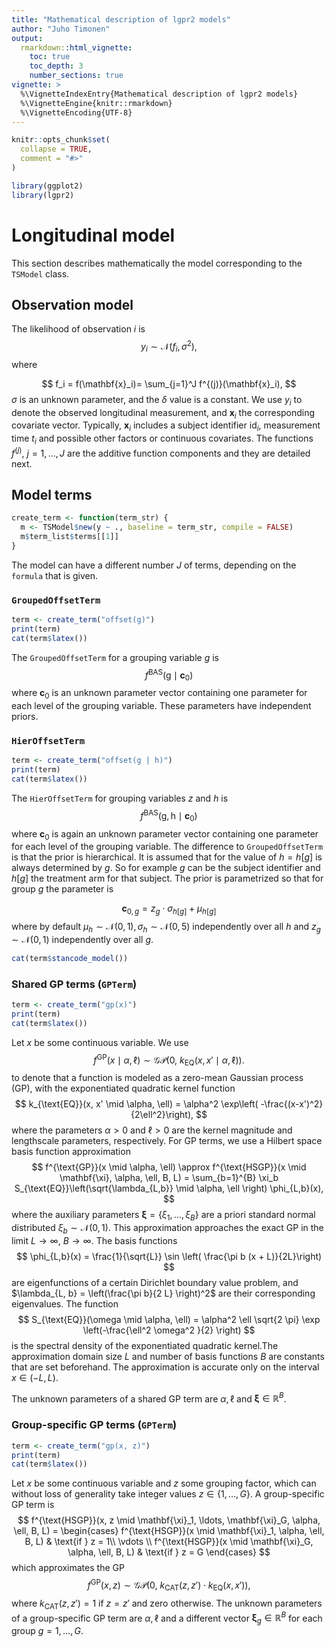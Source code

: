```yaml
---
title: "Mathematical description of lgpr2 models"
author: "Juho Timonen"
output: 
  rmarkdown::html_vignette:
    toc: true
    toc_depth: 3
    number_sections: true
vignette: >
  %\VignetteIndexEntry{Mathematical description of lgpr2 models}
  %\VignetteEngine{knitr::rmarkdown}
  %\VignetteEncoding{UTF-8}
---
```


```r
knitr::opts_chunk$set(
  collapse = TRUE,
  comment = "#>"
)
```

```r
library(ggplot2)
library(lgpr2)
```

# Longitudinal model

This section describes mathematically the model corresponding to 
the `TSModel` class.

## Observation model
The likelihood of observation $i$ is
$$
y_i\sim \mathcal{N}(f_i, \sigma^2),
$$
where 

$$
f_i = f(\mathbf{x}_i)= \sum_{j=1}^J f^{(j)}(\mathbf{x}_i),
$$
$\sigma$ is an unknown parameter, and 
the $\delta$ value is a constant. We use $y_i$ to denote the observed
longitudinal measurement, and $\mathbf{x}_i$ the corresponding covariate
vector. Typically, $\mathbf{x}_i$ includes a subject
identifier $\text{id}_i$, measurement time $t_i$ 
and possible other factors or continuous covariates.
The functions $f^{(j)}$, $j=1, \ldots, J$ are the additive function
components and they are detailed next.

## Model terms


```r
create_term <- function(term_str) {
  m <- TSModel$new(y ~ ., baseline = term_str, compile = FALSE)
  m$term_list$terms[[1]]
}
```

The model can have a different number $J$ of terms, depending on the 
`formula` that is given.

### `GroupedOffsetTerm`

```r
term <- create_term("offset(g)")
print(term)
cat(term$latex())
```

The `GroupedOffsetTerm` for a grouping variable $g$ is
$$
f^{\text{BAS}} \left(\text{g} \mid \mathbf{c}_{0}\right)
$$
where $\mathbf{c}_{0}$ is an unknown parameter vector containing one
parameter for each level of the grouping variable. These parameters have
independent priors.

### `HierOffsetTerm`

```r
term <- create_term("offset(g | h)")
print(term)
cat(term$latex())
```

The `HierOffsetTerm` for grouping variables $z$ and $h$ is
$$
f^{\text{BAS}} \left(\text{g}, \text{h} \mid \mathbf{c}_{0}\right)
$$
where $\mathbf{c}_{0}$ is again an unknown parameter vector containing one
parameter for each level of the grouping variable. The difference to
`GroupedOffsetTerm` is that the prior is hierarchical. It is assumed that
for the value of $h = h[g]$ is always determined by $g$. So for example $g$ 
can be the subject identifier and $h[g]$ the treatment arm for that subject. The 
prior is parametrized so that for group $g$ the parameter is

$$
\mathbf{c}_{0, g} = z_{g} \cdot \sigma_{h[g]} + \mu_{h[g]}
$$
where by default 
$\mu_{h} \sim \mathcal{N}(0,1), \sigma_{h} \sim \mathcal{N}(0,5)$ independently
over all $h$ and $z_g \sim \mathcal{N}(0,1)$ independently over all $g$.

```r
cat(term$stancode_model())
```

### Shared GP terms (`GPTerm`)

```r
term <- create_term("gp(x)")
print(term)
cat(term$latex())
```

Let $x$ be some continuous variable. We use
$$
f^{\text{GP}}(x \mid \alpha, \ell) \sim \mathcal{GP}(0,\ k_{\text{EQ}}(x,x' \mid \alpha, \ell)).
$$
to denote that a function is modeled as a zero-mean Gaussian process (GP),
with the exponentiated quadratic kernel function
$$
k_{\text{EQ}}(x, x' \mid \alpha, \ell) = \alpha^2 \exp\left( -\frac{(x-x')^2}{2\ell^2}\right),
$$
where the parameters $\alpha > 0$ and $\ell > 0$ are the kernel magnitude and 
lengthscale parameters, respectively. For GP terms, we use a Hilbert space
basis function approximation
$$
f^{\text{GP}}(x \mid \alpha, \ell) \approx f^{\text{HSGP}}(x \mid \mathbf{\xi}, \alpha, \ell, B, L) = \sum_{b=1}^{B} \xi_b S_{\text{EQ}}\left(\sqrt{\lambda_{L,b}} \mid \alpha, \ell \right) \phi_{L,b}(x),
$$
 where the auxiliary parameters 
$\mathbf{\xi} = \left\{\xi_1, \ldots, \xi_B\right\}$ are a priori standard
normal distributed $\xi_b \sim \mathcal{N}(0,1)$. This approximation approaches
the exact GP in the limit $L \rightarrow \infty$, $B \rightarrow \infty$. The 
basis functions 
$$
\phi_{L,b}(x) = \frac{1}{\sqrt{L}} \sin \left( \frac{\pi b (x + L)}{2L}\right)
$$
are eigenfunctions of a certain Dirichlet boundary value problem,
and $\lambda_{L, b} = \left(\frac{\pi b}{2 L} \right)^2$ are their
corresponding eigenvalues. The function
$$
S_{\text{EQ}}(\omega \mid \alpha, \ell) = \alpha^2 \ell \sqrt{2 \pi} \exp \left(-\frac{\ell^2 \omega^2 }{2}  \right)
$$
is the spectral density of the exponentiated quadratic kernel.The approximation 
domain size $L$ and number of basis functions $B$ are 
constants that are set beforehand. The approximation is accurate only on
the interval $x \in (-L, L)$.

The unknown parameters of a shared GP term are $\alpha, \ell$ and 
$\mathbf{\xi} \in \mathbb{R}^B$.

### Group-specific GP terms (`GPTerm`)

```r
term <- create_term("gp(x, z)")
print(term)
cat(term$latex())
```

Let $x$ be some continuous variable and $z$ some grouping factor, which can
without loss of generality take integer values $z \in \{1, \ldots, G\}$. A 
group-specific GP term is
$$
f^{\text{HSGP}}(x, z \mid \mathbf{\xi}_1, \ldots, \mathbf{\xi}_G, \alpha, \ell, B, L) = 
\begin{cases}
f^{\text{HSGP}}(x \mid \mathbf{\xi}_1, \alpha, \ell, B, L) & \text{if } z = 1\\
\vdots \\
f^{\text{HSGP}}(x \mid \mathbf{\xi}_G, \alpha, \ell, B, L) & \text{if } z = G
\end{cases}
$$
which approximates the GP
$$
f^{\text{GP}}(x,z) \sim \mathcal{GP}(0,\ k_{\text{CAT}}(z,z') \cdot k_{\text{EQ}}(x,x')),
$$
where $k_{\text{CAT}}(z,z') = 1$ if $z=z'$ and zero otherwise. The unknown
parameters of a group-specific GP term are $\alpha, \ell$ and a different vector 
$\mathbf{\xi}_g \in \mathbb{R}^B$ for each group $g=1, \ldots, G$.
